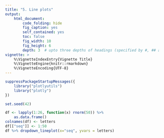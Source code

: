 ```yaml
---
title: "5. Line plots"
output:
    html_document:
        code_folding: hide
        fig_caption: yes
        self_contained: yes
        toc: false
        fig_width: 10
        fig_height: 6
        depth: 3  # upto three depths of headings (specified by #, ## and ###)  
vignette: >
    %\VignetteIndexEntry{Vignette Title}
    %\VignetteEngine{knitr::rmarkdown}
    %\VignetteEncoding{UTF-8}
---
```


```r
suppressPackageStartupMessages({
    library("plotlyutils")
    library("plotly")
})

set.seed(42)

df <- lapply(1:26, function(x) rnorm(50)) %>% 
    as.data.frame()
colnames(df) <- letters
df[["seq"]] <- 1:50
df %>% dropdown_lineplot(x="seq", yvars = letters)
```

